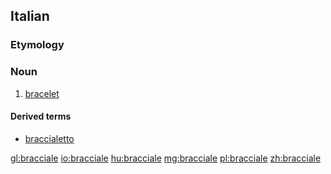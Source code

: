 ==Italian==

===Etymology===
{{suffix|braccio|ale|lang=it}}

===Noun===
{{it-noun|m}}

# [[bracelet]]

====Derived terms====
* [[braccialetto]]

[[gl:bracciale]]
[[io:bracciale]]
[[hu:bracciale]]
[[mg:bracciale]]
[[pl:bracciale]]
[[zh:bracciale]]